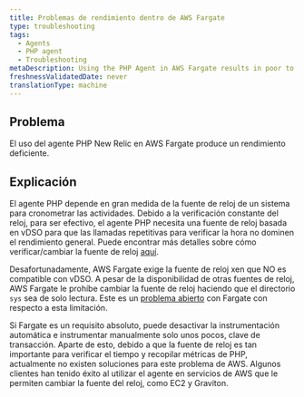 ```yaml
---
title: Problemas de rendimiento dentro de AWS Fargate
type: troubleshooting
tags:
  - Agents
  - PHP agent
  - Troubleshooting
metaDescription: Using the PHP Agent in AWS Fargate results in poor to unacceptable performance due to the clocksource.
freshnessValidatedDate: never
translationType: machine
---
```


## Problema

El uso del agente PHP New Relic en AWS Fargate produce un rendimiento deficiente.

## Explicación

El agente PHP depende en gran medida de la fuente de reloj de un sistema para cronometrar las actividades. Debido a la verificación constante del reloj, para ser efectivo, el agente PHP necesita una fuente de reloj basada en vDSO para que las llamadas repetitivas para verificar la hora no dominen el rendimiento general. Puede encontrar más detalles sobre cómo verificar/cambiar la fuente de reloj [aquí](https://discuss.newrelic.com/t/relic-solution-php-agent-cpu-overhead-tips/70182).

Desafortunadamente, AWS Fargate exige la fuente de reloj xen que NO es compatible con vDSO. A pesar de la disponibilidad de otras fuentes de reloj, AWS Fargate le prohíbe cambiar la fuente de reloj haciendo que el directorio `sys` sea de solo lectura. Este es un [problema abierto](https://github.com/aws/containers-roadmap/issues/974) con Fargate con respecto a esta limitación.

Si Fargate es un requisito absoluto, puede desactivar la instrumentación automática e instrumentar manualmente solo unos pocos, clave de transacción. Aparte de esto, debido a que la fuente de reloj es tan importante para verificar el tiempo y recopilar métricas de PHP, actualmente no existen soluciones para este problema de AWS. Algunos clientes han tenido éxito al utilizar el agente en servicios de AWS que le permiten cambiar la fuente del reloj, como EC2 y Graviton.
